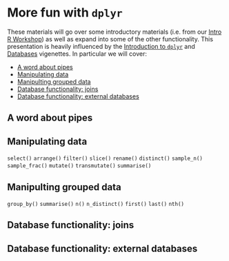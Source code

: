 # More fun with `dplyr`
These materials will go over some introductory materials (i.e. from our [Intro R Workshop](https://github.com/rhodyrstats/intro_r_workshop)) as well as expand into some of the other functionality.  This presentation is heavily influenced by the [Introduction to `dplyr`](https://cran.r-project.org/web/packages/dplyr/vignettes/introduction.html) and [Databases](https://cran.r-project.org/web/packages/dplyr/vignettes/databases.html) vigenettes. In particular we will cover:

- [A word about pipes](#a-word-about-pipes)
- [Manipulating data](#manipulating-data)
- [Manipulting grouped data](#manipulting-grouped-data)
- [Database functionality: joins](#database-functionality-joins)
- [Database functionality: external databases](#database-functionality-external-databases)

## A word about pipes

## Manipulating data

`select()` `arrange()` `filter()` `slice()` `rename()` `distinct()` `sample_n()` `sample_frac()` `mutate()` `transmutate()` `summarise()` 

## Manipulting grouped data

`group_by()` `summarise()` `n()` `n_distinct()` `first()` `last()` `nth()`

## Database functionality: joins

## Database functionality: external databases
